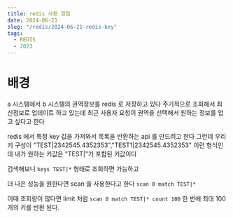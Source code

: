 ```yaml
---
title: redis 사용 경험
date: 2024-06-21
slug: "/redis/2024-06-21-redis-key"
tags:
  - REDIS
  - 2023
---
```


# 배경
a 시스템에서 b 시스템의 권역정보를 redis 로 저장하고 있다
주기적으로 조회해서 최신정보로 업데이트 하고 있는데
최근 사용자 요청이
권역을 선택해서 원하는 정보를 업고 싶다고 한다

redis 에서 특정 key 값을 가져와서 목록을 반환하는 api 를 만드려고 한다
그런데 우리 키 구성이  "TEST|2342545.4352353","TEST1|2342545.4352353" 이런 형식인데
내가 원하는 키값은 "TEST|"가 포함된 키값이다

검색해보니
`keys TEST|*` 형태로 조회하면 가능하고

더 나은 성능을 원한다면 scan 을 사용한다고 한다
`scan 0 match TEST|*`

이때 조회량이 많다면 limit 처럼
`scan 0 match TEST|* count 100`
한 번에 최대 100개의 키를 반환 된다.
